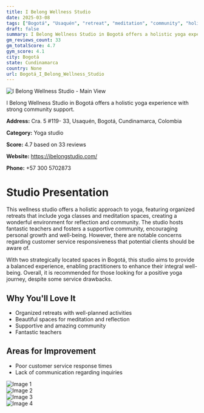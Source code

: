 ```yaml
---
title: I Belong Wellness Studio
date: 2025-03-08
tags: ["Bogotá", "Usaquén", "retreat", "meditation", "community", "holistic", "Bogotá"]  
draft: false
summary: I Belong Wellness Studio in Bogotá offers a holistic yoga experience with strong community support.
gm_reviews_count: 33
gm_totalScore: 4.7
gym_score: 4.1
city: Bogotá
state: Cundinamarca
country: None
url: Bogotá_I_Belong_Wellness_Studio
---
```


<div className="aspect-[16/9] relative my-8">
  <img 
    src="https://lh5.googleusercontent.com/p/AF1QipMGOuzi0BiVNAyYwrXgccDBrpj9jHh7yz2FnNBx=w1920-h1080-k-no"
    alt="I Belong Wellness Studio - Main View"
    className="object-cover absolute inset-0 w-full h-full rounded-lg"
  />
</div>

I Belong Wellness Studio in Bogotá offers a holistic yoga experience with strong community support.

**Address:** Cra. 5 #119- 33, Usaquén, Bogotá, Cundinamarca, Colombia

**Category:** Yoga studio

**Score:** 4.7 based on 33 reviews

**Website:** https://ibelongstudio.com/

**Phone:** +57 300 5702873

# Studio Presentation

This wellness studio offers a holistic approach to yoga, featuring organized retreats that include yoga classes and meditation spaces, creating a wonderful environment for reflection and community. The studio hosts fantastic teachers and fosters a supportive community, encouraging personal growth and well-being. However, there are notable concerns regarding customer service responsiveness that potential clients should be aware of.

With two strategically located spaces in Bogotá, this studio aims to provide a balanced experience, enabling practitioners to enhance their integral well-being. Overall, it is recommended for those looking for a positive yoga journey, despite some service drawbacks.

## Why You'll Love It

- Organized retreats with well-planned activities
- Beautiful spaces for meditation and reflection
- Supportive and amazing community
- Fantastic teachers

## Areas for Improvement

- Poor customer service response times
- Lack of communication regarding inquiries

<div className="grid grid-cols-1 xl:grid-cols-2 gap-4 my-8">
<div className="aspect-[4/3] relative"><img src="https://lh3.googleusercontent.com/p/AF1QipNQerP0K5lv2wvzEkvawQGj7Cw6sMN_jAjqvTXG=w1920-h1080-k-no" alt="Image 1" className="object-cover absolute inset-0 w-full h-full rounded-lg" /></div>
<div className="aspect-[4/3] relative"><img src="https://lh5.googleusercontent.com/p/AF1QipPTs94rApnwxyfX8MWROk69xc4w25FeqLCTJyFr=w1920-h1080-k-no" alt="Image 2" className="object-cover absolute inset-0 w-full h-full rounded-lg" /></div>
<div className="aspect-[4/3] relative"><img src="https://lh5.googleusercontent.com/p/AF1QipMSsyPrsG5L1_cLqbHh2zeXjKBfxpAy8YNK2UIO=w1920-h1080-k-no" alt="Image 3" className="object-cover absolute inset-0 w-full h-full rounded-lg" /></div>
<div className="aspect-[4/3] relative"><img src="https://lh5.googleusercontent.com/p/AF1QipPCyog-_n_mVh-ksfZPQkxxdSzCtRTZYc-9Gjyu=w1920-h1080-k-no" alt="Image 4" className="object-cover absolute inset-0 w-full h-full rounded-lg" /></div>
</div>
